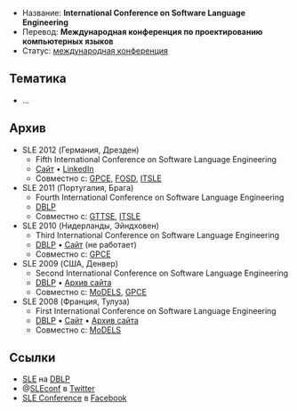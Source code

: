 * Название: '''International Conference on Software Language Engineering'''
* Перевод: '''Международная конференция по проектированию компьютерных языков'''
* Статус: [[International Conference|международная конференция]]

== Тематика ==
* …

== Архив ==
* SLE 2012 (Германия, Дрезден)
** Fifth International Conference on Software Language Engineering
** [http://planet-sl.org/sle2012/ Сайт] • [http://events.linkedin.com/sle-2012-905279 LinkedIn]
** Совместно с: [[GPCE]], [[FOSD]], [[ITSLE]]
* SLE 2011 (Португалия, Брага)
** Fourth International Conference on Software Language Engineering
** [http://dblp.uni-trier.de/db/conf/sle/sle2011.html DBLP]
** Совместно с: [[GTTSE]], [[ITSLE]]
* SLE 2010 (Нидерланды, Эйндховен)
** Third International Conference on Software Language Engineering
** [http://dblp.uni-trier.de/db/conf/sle/sle2010.html DBLP] • [http://planet-sl.org/sle2010/ Сайт] (не работает)
** Совместно с: [[GPCE]]
* SLE 2009 (США, Денвер)
** Second International Conference on Software Language Engineering
** [http://dblp.uni-trier.de/db/conf/sle/sle2009.html DBLP] • [http://web.archive.org/web/20101011091928/http://planet-sl.org/sle2009/ Архив сайта]
** Совместно с: [[MoDELS]], [[GPCE]]
* SLE 2008 (Франция, Тулуза)
** First International Conference on Software Language Engineering
** [http://dblp.uni-trier.de/db/conf/sle/sle2008.html DBLP] • [http://planet-sl.org/sle2008/ Сайт] • [http://web.archive.org/web/20081013114121/http://planet-sl.org/sle2008/ Архив сайта]
** Совместно с: [[MoDELS]]

== Ссылки ==
* [http://dblp.uni-trier.de/db/conf/sle/ SLE] на [[DBLP]]
* @[http://twitter.com/sleconf SLEconf] в [[Twitter]]
* [http://www.facebook.com/sleconf SLE Conference] в [[Facebook]]

